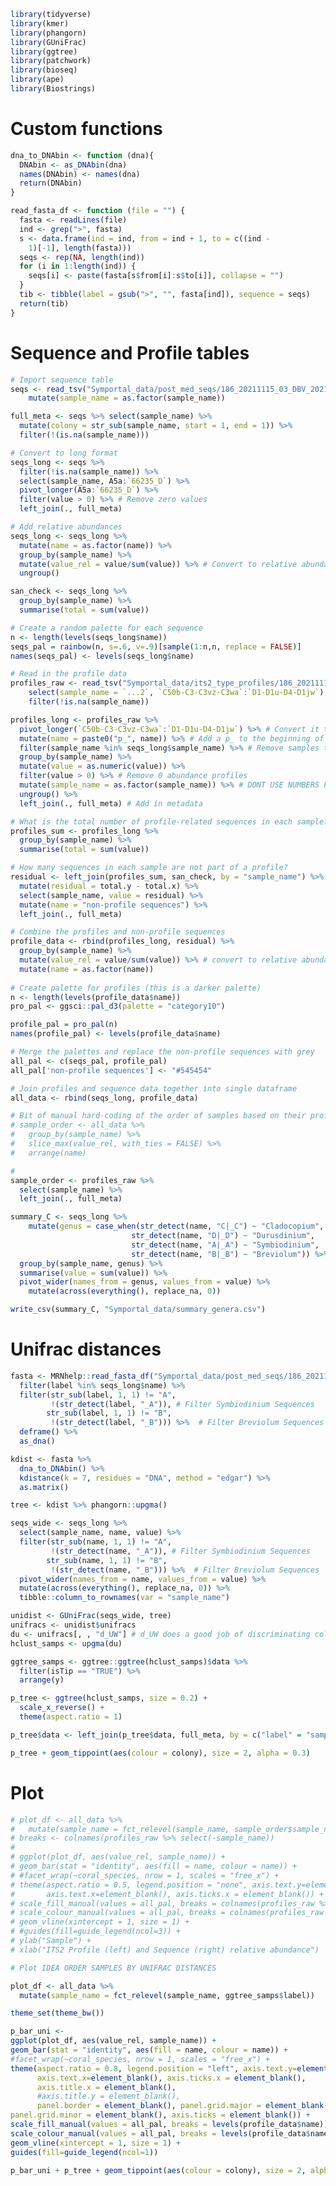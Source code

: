```r
library(tidyverse)
library(kmer)
library(phangorn)
library(GUniFrac)
library(ggtree)
library(patchwork)
library(bioseq)
library(ape)
library(Biostrings)
```

# Custom functions

```r
dna_to_DNAbin <- function (dna){
  DNAbin <- as_DNAbin(dna)
  names(DNAbin) <- names(dna)
  return(DNAbin)
}

read_fasta_df <- function (file = "") {
  fasta <- readLines(file)
  ind <- grep(">", fasta)
  s <- data.frame(ind = ind, from = ind + 1, to = c((ind - 
    1)[-1], length(fasta)))
  seqs <- rep(NA, length(ind))
  for (i in 1:length(ind)) {
    seqs[i] <- paste(fasta[s$from[i]:s$to[i]], collapse = "")
  }
  tib <- tibble(label = gsub(">", "", fasta[ind]), sequence = seqs)
  return(tib)
}
```

# Sequence and Profile tables

```r
# Import sequence table
seqs <- read_tsv("Symportal_data/post_med_seqs/186_20211115_03_DBV_20211116T014450.seqs.absolute.abund_and_meta.txt") %>%
    mutate(sample_name = as.factor(sample_name))

full_meta <- seqs %>% select(sample_name) %>%
  mutate(colony = str_sub(sample_name, start = 1, end = 1)) %>%
  filter(!(is.na(sample_name)))

# Convert to long format
seqs_long <- seqs %>%
  filter(!is.na(sample_name)) %>%
  select(sample_name, A5a:`66235_D`) %>%
  pivot_longer(A5a:`66235_D`) %>%
  filter(value > 0) %>% # Remove zero values
  left_join(., full_meta)

# Add relative abundances
seqs_long <- seqs_long %>%
  mutate(name = as.factor(name)) %>%
  group_by(sample_name) %>%
  mutate(value_rel = value/sum(value)) %>% # Convert to relative abundance
  ungroup()

san_check <- seqs_long %>%
  group_by(sample_name) %>%
  summarise(total = sum(value))

# Create a random palette for each sequence
n <- length(levels(seqs_long$name))
seqs_pal = rainbow(n, s=.6, v=.9)[sample(1:n,n, replace = FALSE)]
names(seqs_pal) <- levels(seqs_long$name)

# Read in the profile data
profiles_raw <- read_tsv("Symportal_data/its2_type_profiles/186_20211115_03_DBV_20211116T014450.profiles.absolute.abund_and_meta.txt", skip = 6) %>%
    select(sample_name = `...2`, `C50b-C3-C3vz-C3wa`:`D1-D1u-D4-D1jw`) %>%
    filter(!is.na(sample_name))

profiles_long <- profiles_raw %>%
  pivot_longer(`C50b-C3-C3vz-C3wa`:`D1-D1u-D4-D1jw`) %>% # Convert it to long format
  mutate(name = paste0("p_", name)) %>% # Add a p_ to the beginning of each profile (Some profiles are single sequence profiles and clash with the Sequence names)
  filter(sample_name %in% seqs_long$sample_name) %>% # Remove samples that done appear in the Sequence dataframe
  group_by(sample_name) %>%
  mutate(value = as.numeric(value)) %>%
  filter(value > 0) %>% # Remove 0 abundance profiles
  mutate(sample_name = as.factor(sample_name)) %>% # DONT USE NUMBERS FOR SAMPLE NAMES
  ungroup() %>%
  left_join(., full_meta) # Add in metadata

# What is the total number of profile-related sequences in each sample?
profiles_sum <- profiles_long %>%
  group_by(sample_name) %>%
  summarise(total = sum(value))

# How many sequences in each sample are not part of a profile?
residual <- left_join(profiles_sum, san_check, by = "sample_name") %>%
  mutate(residual = total.y - total.x) %>%
  select(sample_name, value = residual) %>%
  mutate(name = "non-profile sequences") %>%
  left_join(., full_meta)

# Combine the profiles and non-profile sequences
profile_data <- rbind(profiles_long, residual) %>%
  group_by(sample_name) %>%
  mutate(value_rel = value/sum(value)) %>% # convert to relative abundance
  mutate(name = as.factor(name))
  
# Create palette for profiles (this is a darker palette)
n <- length(levels(profile_data$name))
pro_pal <- ggsci::pal_d3(palette = "category10")

profile_pal = pro_pal(n)
names(profile_pal) <- levels(profile_data$name)

# Merge the palettes and replace the non-profile sequences with grey
all_pal <- c(seqs_pal, profile_pal)
all_pal['non-profile sequences'] <- "#545454"

# Join profiles and sequence data together into single dataframe
all_data <- rbind(seqs_long, profile_data)

# Bit of manual hard-coding of the order of samples based on their profiles
# sample_order <- all_data %>%
#   group_by(sample_name) %>%
#   slice_max(value_rel, with_ties = FALSE) %>%
#   arrange(name)

#
sample_order <- profiles_raw %>%
  select(sample_name) %>%
  left_join(., full_meta)
```

```r
summary_C <- seqs_long %>%
    mutate(genus = case_when(str_detect(name, "C|_C") ~ "Cladocopium",
                           str_detect(name, "D|_D") ~ "Durusdinium",
                           str_detect(name, "A|_A") ~ "Symbiodinium",
                           str_detect(name, "B|_B") ~ "Breviolum")) %>%
  group_by(sample_name, genus) %>%
  summarise(value = sum(value)) %>%
  pivot_wider(names_from = genus, values_from = value) %>%
    mutate(across(everything(), replace_na, 0))

write_csv(summary_C, "Symportal_data/summary_genera.csv")
```

# Unifrac distances

```r
fasta <- MRNhelp::read_fasta_df("Symportal_data/post_med_seqs/186_20211115_03_DBV_20211116T014450.seqs.fasta") %>%
  filter(label %in% seqs_long$name) %>%
  filter(str_sub(label, 1, 1) != "A",
         !(str_detect(label, "_A")), # Filter Symbiodinium Sequences
        str_sub(label, 1, 1) != "B",
         !(str_detect(label, "_B"))) %>%  # Filter Breviolum Sequences
  deframe() %>%
  as_dna()

kdist <- fasta %>%
  dna_to_DNAbin() %>%
  kdistance(k = 7, residues = "DNA", method = "edgar") %>%
  as.matrix()

tree <- kdist %>% phangorn::upgma()

seqs_wide <- seqs_long %>%
  select(sample_name, name, value) %>%
  filter(str_sub(name, 1, 1) != "A",
         !(str_detect(name, "_A")), # Filter Symbiodinium Sequences
        str_sub(name, 1, 1) != "B",
         !(str_detect(name, "_B"))) %>%  # Filter Breviolum Sequences
  pivot_wider(names_from = name, values_from = value) %>%
  mutate(across(everything(), replace_na, 0)) %>%
  tibble::column_to_rownames(var = "sample_name")

unidist <- GUniFrac(seqs_wide, tree)
unifracs <- unidist$unifracs
du <- unifracs[, , "d_UW"] # d_UW does a good job of discriminating colonies. What discriminates habitats?
hclust_samps <- upgma(du)

ggtree_samps <- ggtree::ggtree(hclust_samps)$data %>%
  filter(isTip == "TRUE") %>%
  arrange(y)

p_tree <- ggtree(hclust_samps, size = 0.2) +
  scale_x_reverse() +
  theme(aspect.ratio = 1)

p_tree$data <- left_join(p_tree$data, full_meta, by = c("label" = "sample_name"))

p_tree + geom_tippoint(aes(colour = colony), size = 2, alpha = 0.3)
```

# Plot

```r
# plot_df <- all_data %>%
#   mutate(sample_name = fct_relevel(sample_name, sample_order$sample_name))
# breaks <- colnames(profiles_raw %>% select(-sample_name))
# 
# ggplot(plot_df, aes(value_rel, sample_name)) +
# geom_bar(stat = "identity", aes(fill = name, colour = name)) +
# #facet_wrap(~coral_species, nrow = 1, scales = "free_x") +
# theme(aspect.ratio = 0.5, legend.position = "none", axis.text.y=element_blank(), axis.ticks.y = element_blank(),
#       axis.text.x=element_blank(), axis.ticks.x = element_blank()) +
# scale_fill_manual(values = all_pal, breaks = colnames(profiles_raw %>% select(-sample_name))) +
# scale_colour_manual(values = all_pal, breaks = colnames(profiles_raw %>% select(-sample_name))) +
# geom_vline(xintercept = 1, size = 1) +
# #guides(fill=guide_legend(ncol=3)) +
# ylab("Sample") +
# xlab("ITS2 Profile (left) and Sequence (right) relative abundance")

# Plot IDEA ORDER SAMPLES BY UNIFRAC DISTANCES

plot_df <- all_data %>%
  mutate(sample_name = fct_relevel(sample_name, ggtree_samps$label))

theme_set(theme_bw())

p_bar_uni <- 
ggplot(plot_df, aes(value_rel, sample_name)) +
geom_bar(stat = "identity", aes(fill = name, colour = name)) +
#facet_wrap(~coral_species, nrow = 1, scales = "free_x") +
theme(aspect.ratio = 0.8, legend.position = "left", axis.text.y=element_blank(), axis.ticks.y = element_blank(),
      axis.text.x=element_blank(), axis.ticks.x = element_blank(),
      axis.title.x = element_blank(), 
      #axis.title.y = element_blank(),
      panel.border = element_blank(), panel.grid.major = element_blank(),
panel.grid.minor = element_blank(), axis.ticks = element_blank()) +
scale_fill_manual(values = all_pal, breaks = levels(profile_data$name)) +
scale_colour_manual(values = all_pal, breaks = levels(profile_data$name)) +
geom_vline(xintercept = 1, size = 1) +
guides(fill=guide_legend(ncol=1))
```

```r
p_bar_uni + p_tree + geom_tippoint(aes(colour = colony), size = 2, alpha = 0.3)
```



